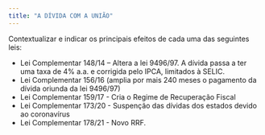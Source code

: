 ```yaml
---
title: "A DÍVIDA COM A UNIÃO"
---
```



Contextualizar e indicar os principais efeitos de cada uma das seguintes leis:

* Lei Complementar 148/14 – Altera a lei 9496/97. A dívida passa a ter uma taxa de 4% a.a. e corrigida pelo IPCA, limitados à SELIC.
* Lei Complementar 156/16 (amplia por mais 240 meses o pagamento da dívida oriunda da lei  9496/97)
* Lei Complementar 159/17 - Cria o Regime de Recuperação Fiscal
* Lei Complementar 173/20 - Suspenção das dívidas dos estados devido ao coronavírus
* Lei Complementar 178/21 - Novo RRF.

